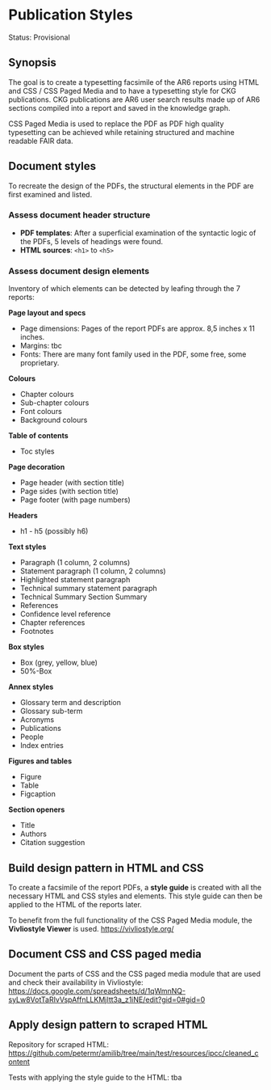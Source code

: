 # Publication Styles

Status: Provisional

## Synopsis
The goal is to create a typesetting facsimile of the AR6 reports using HTML and CSS / CSS Paged Media and to have a typesetting style for CKG publications. CKG publications are AR6 user search results made up of AR6 sections compiled into a report and saved in the knowledge graph. 

CSS Paged Media is used to replace the PDF as PDF high quality typesetting can be achieved while retaining structured and machine readable FAIR data.

## Document styles
To recreate the design of the PDFs, the structural elements in the PDF are first examined and listed.

### Assess document header structure
- **PDF templates**: After a superficial examination of the syntactic logic of the PDFs, 5 levels of headings were found.
- **HTML sources**: `<h1>` to `<h5>`

### Assess document design elements
Inventory of which elements can be detected by leafing through the 7 reports:

**Page layout and specs**

- Page dimensions: Pages of the report PDFs are approx. 8,5 inches x 11 inches.
- Margins: tbc
- Fonts: There are many font family used in the PDF, some free, some proprietary.

**Colours**

- Chapter colours
- Sub-chapter colours
- Font colours
- Background colours

**Table of contents**

- Toc styles

**Page decoration**

- Page header (with section title)
- Page sides (with section title)
- Page footer (with page numbers)

**Headers**

- h1 - h5 (possibly h6)

**Text styles**

- Paragraph (1 column, 2 columns)
- Statement paragraph (1 column, 2 columns)
- Highlighted statement paragraph
- Technical summary statement paragraph
- Technical Summary Section Summary
- References
- Confidence level reference
- Chapter references
- Footnotes

**Box styles**

- Box (grey, yellow, blue)
- 50%-Box

**Annex styles**

- Glossary term and description
- Glossary sub-term
- Acronyms
- Publications
- People
- Index entries

**Figures and tables**

- Figure
- Table
- Figcaption

**Section openers**

- Title
- Authors
- Citation suggestion

## Build design pattern in HTML and CSS
To create a facsimile of the report PDFs, a **style guide** is created with all the necessary HTML and CSS styles and elements. This style guide can then be applied to the HTML of the reports later.

To benefit from the full functionality of the CSS Paged Media module, the **Vivliostyle Viewer** is used. <https://vivliostyle.org/>

## Document CSS and CSS paged media
Document the parts of CSS and the CSS paged media module that are used and check their availability in Vivliostyle: <https://docs.google.com/spreadsheets/d/1qWmnNQ-syLw8VotTaRIvVspAffnLLKMjItt3a_z1iNE/edit?gid=0#gid=0>

## Apply design pattern to scraped HTML
Repository for scraped HTML: <https://github.com/petermr/amilib/tree/main/test/resources/ipcc/cleaned_content>

Tests with applying the style guide to the HTML: tba